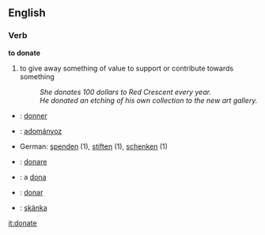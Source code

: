 ==English==
===Verb===
'''to donate'''
#to give away something of value to support or contribute towards something
#:''She donates 100 dollars to Red Crescent every year.''
#:''He donated an etching of his own collection to the new art gallery.''


*{{fr}}: [[:fr:donner|donner]]
*{{hu}}: [[:hu:adományoz|adományoz]]
*German: [[spenden]] (1), [[stiften]] (1), [[schenken]] (1)
*{{it}}: [[:it:donare|donare]]
*{{ro}}: a [[:ro:dona|dona]]
*{{es}}: [[:es:donar|donar]]
*{{sv}}: [[:sv:skänka|skänka]]

[[it:donate]]